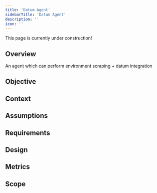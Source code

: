```yaml
---
title: 'Datum Agent'
sidebarTitle: 'Datum Agent'
description: ''
icon: ''
---
```

<Note>
    This page is currently under construction!
</Note>

## Overview

An agent which can perform environment scraping + datum integration

## Objective

## Context

## Assumptions

## Requirements

## Design

## Metrics

## Scope
